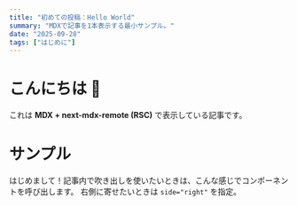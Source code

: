 ```yaml
---
title: "初めての投稿：Hello World"
summary: "MDXで記事を1本表示する最小サンプル。"
date: "2025-09-28"
tags: ["はじめに"]
---
```


# こんにちは 👋

これは **MDX + next-mdx-remote (RSC)** で表示している記事です。


# サンプル

<Balloon name="Tomoki" icon="/images/tomoki.jpg" side="left">
はじめまして！記事内で吹き出しを使いたいときは、こんな感じでコンポーネントを呼び出します。
</Balloon>

<Balloon name="Bot" side="right">
右側に寄せたいときは <code>side="right"</code> を指定。
</Balloon>